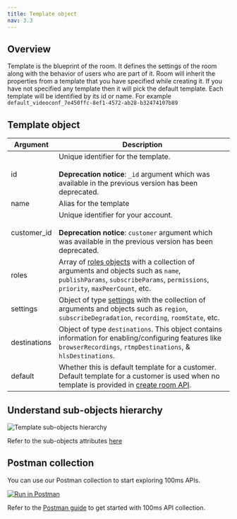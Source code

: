 ```yaml
---
title: Template object
nav: 3.3
---
```


## Overview

Template is the blueprint of the room. It defines the settings of the room along with the behavior of users who are part of it.
Room will inherit the properties from a template that you have specified while creating it. If you have not specified any template then it will pick the default template.
Each template will be identified by its id or name. For example `default_videoconf_7e450ffc-8ef1-4572-ab28-b32474107b89`

<EndpointRequest title="https://api.100ms.live/v2/templates" />

## Template object

| Argument     | Description                                                                                                                                                                                                                          |
| ------------ | ------------------------------------------------------------------------------------------------------------------------------------------------------------------------------------------------------------------------------------ |
| id           | Unique identifier for the template. <br/><br/> **Deprecation notice**: `_id` argument which was available in the previous version has been deprecated.                                                                               |
| name         | Alias for the template                                                                                                                                                                                                               |
| customer_id  | Unique identifier for your account. <br/><br/> **Deprecation notice**: `customer` argument which was available in the previous version has been deprecated.                                                                          |
| roles        | Array of [roles objects](/server-side/v2/policy/create-template-via-api#roles-object) with a collection of arguments and objects such as `name`, `publishParams`, `subscribeParams`, `permissions`, `priority`, `maxPeerCount`, etc. |
| settings     | Object of type [settings](/server-side/v2/policy/create-template-via-api#settings-object) with the collection of arguments and objects such as `region`, `subscribeDegradation`, `recording`, `roomState`, etc.                      |
| destinations | Object of type `destinations`. This object contains information for enabling/configuring features like `browserRecordings`, `rtmpDestinations`, & `hlsDestinations`.                                                                 |
| default      | Whether this is default template for a customer. Default template for a customer is used when no template is provided in [create room API](/server-side/v2/Rooms/create-via-api).                                                    |

## Understand sub-objects hierarchy

![Template sub-objects hierarchy](/docs/v2/template-object-hierarchy.png)

Refer to the sub-objects attributes [here](/server-side/v2/policy/create-template-via-api#main-arguments)

## Postman collection

You can use our Postman collection to start exploring 100ms APIs.

[![Run in Postman](https://run.pstmn.io/button.svg)](https://god.gw.postman.com/run-collection/22726679-47dcd974-29d5-4965-a35b-bf9b74a8b25a?action=collection%2Ffork&collection-url=entityId%3D22726679-47dcd974-29d5-4965-a35b-bf9b74a8b25a%26entityType%3Dcollection%26workspaceId%3Dd9145dd6-337b-4761-81d6-21a30b4147a2)

Refer to the [Postman guide](/server-side/v2/introduction/postman-guide) to get started with 100ms API collection.
